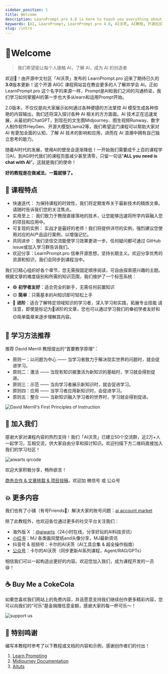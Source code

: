 ```yaml
---
sidebar_position: 1
title: Welcome
description: LearnPrompt.pro 4.0 is here to teach you everything about AI, from prompts to advanced AI applications, in a simple and engaging way.
keywords: [AI, LearnPrompt, LearnPrompt.pro 4.0, AI沃茨, AI教程, 开源社区, ChatGPT, Midjourney, AI课程]
slug: /intro
---
```


# 👋Welcome

> 我们希望能让每个人接触 AI，了解 AI，成为 AI 的创造者
>

欢迎👏！由开源中文社区「AI沃茨」发布的 LearnPrompt.pro 迎来了期待已久的**3.0**版本更新！这个开源 AIGC 课程网站旨在教会更多的人了解并学会 AI。正如 LearnPrompt.pro 这个名字的来源一样，Prompt是AI和我们之间的沟通桥梁，我们学习如何掌握AI的第一步也大多从learn和运用Prompt开始。

2.0版本，不仅仅是向大家展示如何通过各种便捷的方法掌控 AI 模型生成各种惊艳的内容输出，我们还将深入探讨各种 AI 相关的方方面面。AI 技术正在迅速发展，从最初的ChatGPT，到现在的文生图Midjourney、图生视频Runway、数字人制作软件HeyGen、开源大模型Llama2等，我们希望这门课程可以帮助大家对 AI 有更加全面的认知，了解 AI 技术的影响和应用，进而在 AI 浪潮中拥有自己独立思考的能力。

随着AI时代的发展，使用AI的壁垒会逐渐降低！一开始我们需要成千上百的课程学习AI，到AGI时代我们的课程页面减少甚至清零，只留一句话“**ALL you need is chat with AI**”。这就是我们的使命！

**好的教程是在做减法，一篇就够了。**



## 🚀 课程特点

- 快速迭代： 为保持课程的时效性，我们将定期发布关于最新技术的精炼文章。请随时告诉我们您的关注焦点。
- 实用至上： 我们致力于教授直接落地的技术，让您能够迅速将所学内容融入您的项目和应用中。
- 可复现的实例： 实战才是最好的老师！我们将提供详尽的实例，强烈建议您使用对应的AI产品运行案例，以增强记忆。
- 共同进步： 我们坚信交流能使学习效果更进一步。任何疑问都可通过 GitHub issue或加入学习群告诉我们。
- 欢迎分享：LearnPrompt.pro 信奉开源思想，坚持长期主义。欢迎分享优秀的资源和知识，我们会同步到课程当中。

我们已精心组织好各个章节，您无需按固定顺序阅读，可自由探索感兴趣的主题。根据文章的难度级别和所需的知识范围，我们维护了一个标签系统：

- 🟢 **初学者友好**：适合完全的新手，无需任何前置知识
- 🟡 **简单**：只需基本的AI知识即可轻松上手
- 🔴 **进阶**：适合了解特定领域知识的学习者，深入学习和实践，拓展专业技能 请注意，即使是标记为🔴进阶的文章，您也可以通过学习我们的🟢初学者友好和🟡简单篇章来逐步理解其内容。



## 📖 学习方法推荐

推荐 David Merrill 教授提出的“首要教学原理”：

- 原则一：以问题为中心 —— 当学习者致力于解决现实世界的问题时，就会促进学习。
- 原则二：激活 —— 当现有知识被激活为新知识的基础时，学习就会得到促进。
- 原则三：示范 —— 当向学习者展示新知识时，就会促进学习。
- 原则四：应用 —— 当学习者应用新知识时，会促进学习。
- 原则五：整合 —— 当新知识融入学习者的世界时，学习就会得到促进。

![David Merrill‘s First Principles of Instruction](https://cdn.jsdelivr.net/gh/donttal/imgbed/img/7f753203b83ae02138d00baf814d8070.png)


## 💪 加入我们

感谢大家对课程内容的热烈支持！我们「AI沃茨」已建立50个交流群，近2万+人一起学习，互相交流，供大家自由分享和探讨知识。欢迎扫描下方二维码直接加入我们的学习社区！

![aiwarts qrcode](https://cdn.jsdelivr.net/gh/donttal/imgbed/img/920c95b3b364dbd4aa766a5a47974ba4.jpg)

欢迎大家积极分享，畅所欲言！

[商务合作 & 文章转载 & 项目投稿](https://mp.weixin.qq.com/s/QoYkpuCeRFfcWG_l04Y_QA)，欢迎加 微信号 或 公众号



## 💥 更多内容

我们也有了小铺（有号Friends🤝）解决大家的账号问题：[ai account market](https://www.learnprompt.pro/aiMarket)

除了此教程外，也欢迎各位通过更多的社交平台关注我们：

- 海外版 X ：[@aiwarts](https://twitter.com/aiwarts?s=21&t=X4Wyu-b0lnJmwwLh9WXr7Q)（24小时在线，分享好玩的AI科技资讯）
- [小红书](https://www.xiaohongshu.com/user/profile/5b003bce11be10430bf33433?m_source=pinpai)：MJ 各类画风壁纸and头像分享，MJ最新资讯
- 抖音号 & 视频号：卡尔的AI沃茨（AI工具合集 & 超全操作指南）
- [公众号](https://mp.weixin.qq.com/s/pXwe5pZ76CqC_8DLlbs2gw)：卡尔的AI沃茨（同步更新AI系列课程，Agent/RAG/GPTs）

相信我们可以一起构造出更好的内容。欢迎您加入我们，成为课程开发的一员😄！


## ☕️ Buy Me a CokeCola

如果您喜欢我们网站上的免费内容，并且愿意支持我们继续创作更多精彩内容，您可以向我们的“可乐”基金捐赠任意金额，感谢大家的每一杯可乐～！

![support us](https://cdn.jsdelivr.net/gh/donttal/imgbed/img/b6e3329b8e6918f9cbc253bdcb52ce83.jpg)


## 🙆 特别鸣谢

编写本教程时参考了以下教程或文档的内容和示例，感谢创作者们的付出！

1. [Learn Prompting](https://learnprompting.org/zh-Hans/)
2. [Midjourney Documentation](https://docs.midjourney.com/)
3. [Aituts](https://aituts.com/)

<ConfettiTrigger />